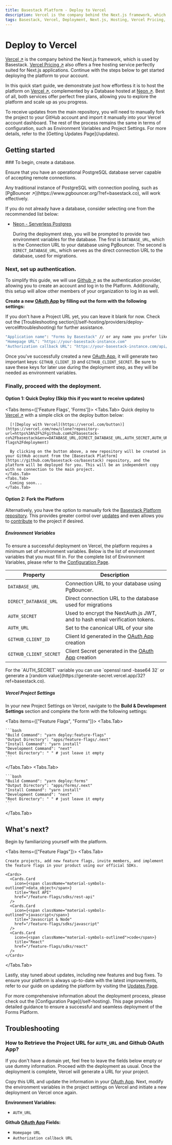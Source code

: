 ```yaml
---
title: Basestack Platform - Deploy to Vercel
description: Vercel is the company behind the Next.js framework, which is used by Basestack.
tags: Basestack, Vercel, Deployment, Next.js, Hosting, Vercel Pricing, Free Hosting, Next.js Applications, Deploy to Vercel, Neon, Database, Free Plan, Self-Hosting, Quick Start Guide, PostgreSQL, Connection Pooling, PgBouncer, Environment Variables, Project Settings, Github, Authentication Provider, OAuth App, Github Client ID, Github Client Secret, Deployment Steps, Configuration, Troubleshooting, Updates, Getting Updates, Feature Flags, Forms, Quick Deploy, Fork the Platform, Environment Variables, Vercel Project Settings, Build & Development Settings, Feature Flags, Forms, What's Next, Rest API, Javascript & Node, React, Updates, New Features, Bug Fixes, Updating the Platform, Configuration Page, Troubleshooting, Retrieve the Project URL, AUTH_URL, Github OAuth App, Homepage URL, Authorization Callback URL
---
```



# Deploy to Vercel

[Vercel ↗](https://vercel.com/?ref=basestack.co) is the company behind the Next.js framework, which is used by Basestack. [Vercel Pricing ↗](https://vercel.com/pricing?ref=basestack.co) also offers a free hosting service perfectly suited for Next.js applications. Continue with the steps below to get started deploying the platform to your account.

In this quick start guide, we demonstrate just how effortless it is to host the platform on [Vercel ↗](https://vercel.com/?ref=basestack.co), complemented by a Database hosted at [Neon ↗](https://neon.tech/?ref=basestack.co). Best of all, both services offer perfect free plans, allowing you to explore the platform and scale up as you progress.

<Callout type="warning" emoji="⚠️">
  To receive updates from the main repository, you will need to manually fork
  the project to your GitHub account and import it manually into your Vercel
  account dashboard. The rest of the process remains the same in terms of
  configuration, such as Environment Variables and Project Settings. For more
  details, refer to the [Getting Updates Page](/updates).
</Callout>

## Getting started

<Steps>
  ### To begin, create a database.

Ensure that you have an operational PostgreSQL database server capable of accepting remote connections.

<Callout type="info" emoji="ℹ️">
  Any traditional instance of PostgreSQL with connection pooling, such as
  [PgBouncer ↗](https://www.pgbouncer.org/?ref=basestack.co), will work effectively.
</Callout>

If you do not already have a database, consider selecting one from the recommended list below:

- [Neon - Serverless Postgres](/self-hosting/database/neon)

  During the deployment step, you will be prompted to provide two environment variables for the database. The first is `DATABASE_URL`, which is the Connection URL to your database using PgBouncer. The second is `DIRECT_DATABASE_URL`, which serves as the direct connection URL to the database, used for migrations.

### Next, set up authentication.

To simplify this guide, we will use [Github ↗](https://github.com/?ref=basestack.co) as the authentication provider, allowing you to create an account and log in to the Platform. Additionally, this setup will allow other members of your organization to log in as well.

**Create a new [OAuth App](https://github.com/settings/developers) by filling out the form with the following settings:**

<Callout type="info" emoji="ℹ️">
  If you don't have a Project URL yet, you can leave it blank for now. Check out
  the [Troubleshooting
  section](/self-hosting/providers/deploy-vercel#troubleshooting) for further
  assistance.
</Callout>

```bash
"Application name": "Forms by Basestack" // or any name you prefer like
"Homepage URL": "https://your-basestack-instance.com"
"Authorization callback URL": "https://your-basestack-instance.com/api/auth/callback/github"
```

Once you've successfully created a new [OAuth App](https://github.com/settings/developers?ref=basestack.co), it will generate two important keys: `GITHUB_CLIENT_ID` and `GITHUB_CLIENT_SECRET`. Be sure to save these keys for later use during the deployment step, as they will be needed as environment variables.

### Finally, proceed with the deployment.

#### Option 1: Quick Deploy (Skip this if you want to receive updates)

  <Tabs items={['Feature Flags', 'Forms']}>
    <Tabs.Tab>
      Quick deploy to [Vercel ↗](https://vercel.com/?ref=basestack.co) with a simple click on the deploy button below:

      [![Deploy with Vercel](https://vercel.com/button)](https://vercel.com/new/clone?repository-url=https%3A%2F%2Fgithub.com%2Fbasestack-co%2Fbasestack&env=DATABASE_URL,DIRECT_DATABASE_URL,AUTH_SECRET,AUTH_URL,GITHUB_CLIENT_ID,GITHUB_CLIENT_SECRET&envDescription=See%20the%20full%20Environment%20Variables%20List%20Configuration&envLink=https%3A%2F%2Fdocs.basestack.co%2Ffeature-flags%2Fdeployment)

      By clicking on the button above, a new repository will be created in your GitHub account from the [Basestack Platform](https://github.com/basestack-co/basestack) repository, and the platform will be deployed for you. This will be an independent copy with no connection to the main project.
    </Tabs.Tab>
    <Tabs.Tab>
      Coming soon...
    </Tabs.Tab>

  </Tabs>

#### Option 2: Fork the Platform

Alternatively, you have the option to manually fork the [Basestack Platform repository](https://github.com/basestack-co/basestack). This provides greater control over [updates](/updates) and even allows you to [contribute](/contributing) to the project if desired.

##### Environment Variables

To ensure a successful deployment on Vercel, the platform requires a minimum set of environment variables. Below is the list of environment variables that you must fill in. For the complete list of Environment Variables, please refer to the [Configuration Page](/self-hosting#environment-variables).

| Property               | Description                                                                                 |
| ---------------------- | ------------------------------------------------------------------------------------------- |
| `DATABASE_URL`         | Connection URL to your database using PgBouncer.                                            |
| `DIRECT_DATABASE_URL`  | Direct connection URL to the database used for migrations                                   |
| `AUTH_SECRET`      | Used to encrypt the NextAuth.js JWT, and to hash email verification tokens.                 |
| `AUTH_URL`         | Set to the canonical URL of your site                                                       |
| `GITHUB_CLIENT_ID`     | Client Id generated in the [OAuth App](https://github.com/settings/developers?ref=basestack.co) creation     |
| `GITHUB_CLIENT_SECRET` | Client Secret generated in the [OAuth App](https://github.com/settings/developers?ref=basestack.co) creation |

<Callout type="info" emoji="ℹ️">
  For the `AUTH_SECRET` variable you can use `openssl rand -base64 32` or
  generate a [random value](https://generate-secret.vercel.app/32?ref=basestack.co).
</Callout>

##### Vercel Project Settings

In your new Project Settings on Vercel, navigate to the **Build & Development Settings** section and complete the form with the following settings:

<Tabs items={["Feature Flags", "Forms"]}>
  <Tabs.Tab>

    ```bash
    "Build Command": "yarn deploy:feature-flags"
    "Output Directory": "apps/feature-flags/.next"
    "Install Command": "yarn install"
    "Development Command": "next"
    "Root Directory": " " # just leave it empty
    ```

  </Tabs.Tab>
  <Tabs.Tab>

    ```bash
    "Build Command": "yarn deploy:forms"
    "Output Directory": "apps/forms/.next"
    "Install Command": "yarn install"
    "Development Command": "next"
    "Root Directory": " " # just leave it empty
    ```

  </Tabs.Tab>
</Tabs>

</Steps>

## What's next?

Begin by familiarizing yourself with the platform.

<Tabs items={["Feature Flags"]}>
  <Tabs.Tab>

    Create projects, add new feature flags, invite members, and implement the feature flags in your product using our official SDKs.

    <Cards>
      <Cards.Card
        icon={<span className="material-symbols-outlined">data_object</span>}
        title="Rest API"
        href="/feature-flags/sdks/rest-api"
      />
      <Cards.Card
        icon={<span className="material-symbols-outlined">javascript</span>}
        title="Javascript & Node"
        href="/feature-flags/sdks/javascript"
      />
      <Cards.Card
        icon={<span className="material-symbols-outlined">code</span>}
        title="React"
        href="/feature-flags/sdks/react"
      />
    </Cards>

  </Tabs.Tab>

</Tabs>

Lastly, stay tuned about updates, including new features and bug fixes. To ensure your platform is always up-to-date with the latest improvements, refer to our guide on updating the platform by visiting the [Updates Page](/updates).

<Callout type="info" emoji="ℹ️">
  For more comprehensive information about the deployment process, please check
  out the [Configuration Page](/self-hosting). This page provides detailed
  guidance to ensure a successful and seamless deployment of the Forms Platform.
</Callout>

## Troubleshooting

### How to Retrieve the Project URL for `AUTH_URL` and Github OAuth App?

If you don't have a domain yet, feel free to leave the fields below empty or use dummy information. Proceed with the deployment as usual. Once the deployment is complete, Vercel will generate a URL for your project.

Copy this URL and update the information in your [OAuth App](https://github.com/settings/developers?ref=basestack.co). Next, modify the environment variables in the project settings on Vercel and initiate a new deployment on Vercel once again.

**Environment Variables:**

- `AUTH_URL`

**Github [OAuth App](https://github.com/settings/developers?ref=basestack.co) Fields:**

- `Homepage URL`
- `Authorization callback URL`
